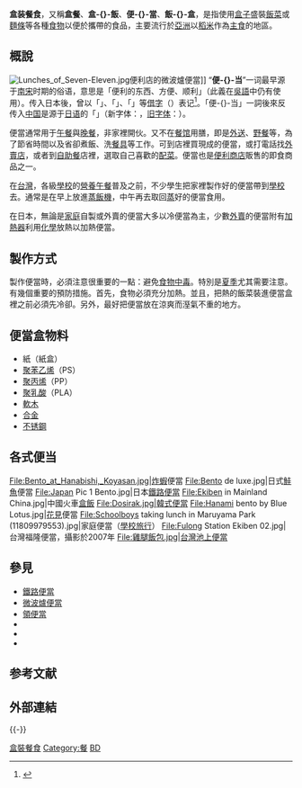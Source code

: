 {{Hatnote|'''提示'''：此條目的主题不是'''{{link-en|日式便當|Bento}}'''。}}
{{Multiple issues|
{{Refimprove|time=2018-08-25}}
{{Original research}}
}}
{{about|食品|日本[[輕小說|輕小說]]作品|便·當}}
{{NoteTA
|G1=餐飲
|1=zh-cn:盒饭; zh-hk:飯盒; zh-tw:便當; zh-sg:盒饭; zh-hans:便当;
|2=zh-cn:里; zh-hk:裏; zh-tw:裡;
}}
{{各地中文名
 | 名詞 = 盒饭
 | 圖像 = Bento_box_from_a_grocery_store.jpg|w
 | 說明 = <!-- 圖檔說明，將隨條目語言變種進行字詞轉換 -->
 | cn   = 盒饭、盒餐
 | tw   = 便當、盒餐、飯盒<ref>{{Cite web |url=http://www.ttv.com.tw/cuisine/Detail.aspx?rid=1887 |title=「熱米飯帶著走」 韓式飯-{}-盒進攻台灣 |accessdate=2019-12-07 |archive-date=2019-12-07 |archive-url=https://web.archive.org/web/20191207195802/https://www.ttv.com.tw/cuisine/Detail.aspx?rid=1887 |dead-url=no }}</ref>、飯包<ref>（台灣話：Piān-tong、Pn̄g-pau）</ref>
 | hk   = 飯盒
 |display = infobox
}}
'''盒装餐食'''，又稱'''盒餐'''、'''盒-{}-飯'''、'''便-{}-當'''、'''飯-{}-盒'''，是指使用[[盒子|盒子]]盛裝[[米飯|飯]][[蔬菜|菜]]或[[麵條|麵條]]等各種[[食物|食物]]以便於攜帶的食品，主要流行於[[亞洲|亞洲]]以[[稻米|稻米]]作為[[主食|主食]]的地區。

== 概說 ==
[[File:Lunches_of_Seven-Eleven.jpg|thumb]]便利店的微波爐便當]]
“'''便-{}-当'''”一词最早源于[[南宋|南宋]]时期的俗语，意思是「便利的东西、方便、顺利」（此義在[[吳語|吳語]]中仍有使用）。传入日本後，曾以「{{lang|ja|便道}}」、「{{lang|ja|辨道}}」、「{{lang|ja|辨當}}」等[[借字_(日語)|借字]]（{{Lang|ja|{{lang|ja|当て字}}}}）表记<ref>{{Cite web |url=http://gogen-allguide.com/he/bentou.html |script-title=ja:弁当（べんとう）- 語源由来辞典 |accessdate=2009-03-22 |archive-date=2017-10-14 |archive-url=https://web.archive.org/web/20171014082826/http://gogen-allguide.com/he/bentou.html |dead-url=no }}</ref>。「便-{}-当」一詞後來反传入[[中国|中国]]是源于[[日语|日语]]的「{{lang|ja|弁当}}」（新字体：{{lang|ja|弁当}}，[[旧字体|旧字体]]：{{lang|ja|辨當}}）。

便當通常用于[[午餐|午餐]]與[[晚餐|晚餐]]，非家裡開伙。又不在[[餐馆|餐馆]]用膳，即是[[外送|外送]]、[[野餐|野餐]]等，為了節省時間以及省卻煮飯、洗[[餐具|餐具]]等工作。可到店裡買現成的便當，或打電話找[[外賣店|外賣店]]，或者到[[自助餐|自助餐]]店裡，選取自己喜歡的[[菜餚|配菜]]。便當也是[[便利商店|便利商店]]販售的即食商品之一。

在[[台灣|台灣]]，各級[[學校|學校]]的[[營養午餐|營養午餐]]普及之前，不少學生把家裡製作好的便當帶到[[學校|學校]]去。通常是在早上放進[[蒸飯機|蒸飯機]]，中午再去取回[[蒸|蒸]]好的便當食用。

在日本，無論是[[家庭|家庭]]自製或外賣的便當大多以冷便當為主，少數[[外賣|外賣]]的便當附有[[加熱器|加熱器]]利用[[化學|化學]]放熱以加熱便當。

== 製作方式 ==
製作便當時，必須注意很重要的一點：避免[[食物中毒|食物中毒]]。特別是[[夏季|夏季]]尤其需要注意。有幾個重要的預防措施。首先，食物必須充分加熱。並且，把熱的飯菜裝進便當盒裡之前必須先冷卻。另外，最好把便當放在涼爽而溼氣不重的地方。

== 便當盒物料 ==
*紙（紙盒）
*[[聚苯乙烯|聚苯乙烯]]（PS）
*[[聚丙烯|聚丙烯]]（PP）
*[[聚乳酸|聚乳酸]]（PLA）
*[[軟木|軟木]]
*[[合金|合金]]
*[[不锈鋼|不锈鋼]]

==各式便当==
<gallery>
File:Bento_at_Hanabishi,_Koyasan.jpg|[[炸蝦|炸蝦]]便當
File:Bento de luxe.jpg|日式[[鮭魚|鮭魚]]便當
File:Japan Pic 1 Bento.jpg|日本[[鐵路便當|鐵路便當]]
File:Ekiben in Mainland China.jpg|中國火車[[盒飯|盒飯]]
File:Dosirak.jpg|韓式便當
File:Hanami bento by Blue Lotus.jpg|[[花見|花見]]便當
File:Schoolboys taking lunch in Maruyama Park (11809979553).jpg|家庭便當（[[學校旅行|學校旅行]]）
File:Fulong Station Ekiben 02.jpg|台灣福隆便當，攝影於2007年
File:雞腿飯包.jpg|台灣池上便當
</gallery>

== 參見 ==
*[[鐵路便當|鐵路便當]]
*[[微波爐便當|微波爐便當]]
*[[領便當|領便當]]
*{{link-en|日式便當|Bento}}
*{{link-en|韓式便當|Dosirak}}
*{{link-en|午餐盘|Plate lunch}}

== 参考文献 ==
{{Reflist}}

==外部連結==
{{Commonscat|Bento (food)}}

{{-}}
{{Authority control}}
[[Category:盒裝餐食|]]
[[Category:餐|Category:餐]]
[[Category:日語借詞|BD]]